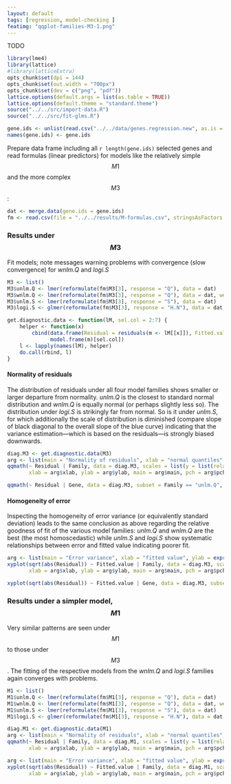 ```yaml
---
layout: default
tags: [regression, model-checking ]
featimg: "qqplot-families-M3-1.png"
---
```


TODO

```r
library(lme4)
library(lattice)
#library(latticeExtra)
opts_chunk$set(dpi = 144)
opts_chunk$set(out.width = "700px")
opts_chunk$set(dev = c("png", "pdf"))
lattice.options(default.args = list(as.table = TRUE))
lattice.options(default.theme = "standard.theme")
source("../../src/import-data.R")
source("../../src/fit-glms.R")
```

```r
gene.ids <- unlist(read.csv("../../data/genes.regression.new", as.is = TRUE))
names(gene.ids) <- gene.ids
```

Prepare data frame including all `r length(gene.ids)` selected genes and read formulas (linear predictors) for models like the relatively simple $$M1$$ and the more complex $$M3$$:

```r
dat <- merge.data(gene.ids = gene.ids)
fm <- read.csv(file = "../../results/M-formulas.csv", stringsAsFactors = FALSE)
```

### Results under $$M3$$

Fit models; note messages warning problems with convergence (slow convergence) for *wnlm.Q* and *logi.S*

```r
M3 <- list()
M3$unlm.Q <- lmer(reformulate(fm$M3[3], response = "Q"), data = dat)
M3$wnlm.Q <- lmer(reformulate(fm$M3[3], response = "Q"), data = dat, weights = N)
M3$unlm.S <- lmer(reformulate(fm$M3[3], response = "S"), data = dat)
M3$logi.S <- glmer(reformulate(fm$M3[3], response = "H.N"), data = dat, family = binomial)
```

```r
get.diagnostic.data <- function(lM, sel.col = 2:7) {
    helper <- function(x)
        cbind(data.frame(Residual = residuals(m <- lM[[x]]), Fitted.value = predict(m), Family = x),
              model.frame(m)[sel.col])
    l <- lapply(names(lM), helper)
    do.call(rbind, l)
}
```

#### Normality of residuals

The distribution of residuals under all four model families shows smaller or larger departure from normality.  *unlm.Q* is the closest to standard normal distribution and *wnlm.Q* is equally normal (or perhaps slightly less so).  The distribution under *logi.S* is strikingly far from normal.  So is it under *unlm.S*, for which additionally the scale of distribution is diminished (compare slope of black diagonal to the overall slope of the blue curve) indicating that the variance estimation---which is based on the residuals---is strongly biased downwards.

```r
diag.M3 <- get.diagnostic.data(M3)
arg <- list(main = "Normality of residuals", xlab = "normal quantiles", ylab = "empirical quantiles", pch = "+")
qqmath(~ Residual | Family, data = diag.M3, scales = list(y = list(relation = "free")),
       xlab = arg$xlab, ylab = arg$ylab, main = arg$main, pch = arg$pch, abline = c(0, 1))
```

```r
qqmath(~ Residual | Gene, data = diag.M3, subset = Family == "unlm.Q", xlab = arg$xlab, ylab = arg$ylab, main = paste(arg$main, ": unlm.Q"), pch = arg$pch, abline = c(0, 1))
```

#### Homogeneity of error

Inspecting the homogeneity of error variance (or equivalently standard deviation) leads to the same conclusion as above regarding the relative goodness of fit of the various model families:  *unlm.Q* and *wnlm.Q* are the best (the most homoscedastic) while *unlm.S* and *logi.S* show systematic relationships between error and fitted value indicating poorer fit.

```r
arg <- list(main = "Error variance", xlab = "fitted value", ylab = expression(sqrt(residual)), pch = "+")
xyplot(sqrt(abs(Residual)) ~ Fitted.value | Family, data = diag.M3, scales = list(relation = "free"),
       xlab = arg$xlab, ylab = arg$ylab, main = arg$main, pch = arg$pch)
```

```r
xyplot(sqrt(abs(Residual)) ~ Fitted.value | Gene, data = diag.M3, subset = Family == "unlm.Q", scales = list(x = list(relation = "free", draw = FALSE)), xlab = arg$xlab, ylab = arg$ylab, main = paste(arg$main, ": unlm.Q"), pch = arg$pch)
```

### Results under a simpler model, $$M1$$

Very similar patterns are seen under $$M1$$ to those under $$M3$$.  The fitting of the respective models from the *wnlm.Q* and *logi.S* families again converges with problems.

```r
M1 <- list()
M1$unlm.Q <- lmer(reformulate(fm$M1[3], response = "Q"), data = dat)
M1$wnlm.Q <- lmer(reformulate(fm$M1[3], response = "Q"), data = dat, weights = N)
M1$unlm.S <- lmer(reformulate(fm$M1[3], response = "S"), data = dat)
M1$logi.S <- glmer(reformulate(fm$M1[3], response = "H.N"), data = dat, family = binomial)
```

```r
diag.M1 <- get.diagnostic.data(M1)
arg <- list(main = "Normality of residuals", xlab = "normal quantiles", ylab = "empirical quantiles", pch = "+")
qqmath(~ Residual | Family, data = diag.M1, scales = list(y = list(relation = "free")),
       xlab = arg$xlab, ylab = arg$ylab, main = arg$main, pch = arg$pch, abline = c(0, 1))
```

```r
arg <- list(main = "Error variance", xlab = "fitted value", ylab = expression(sqrt(residual)), pch = "+")
xyplot(sqrt(abs(Residual)) ~ Fitted.value | Family, data = diag.M1, scales = list(relation = "free"),
       xlab = arg$xlab, ylab = arg$ylab, main = arg$main, pch = arg$pch)
```
